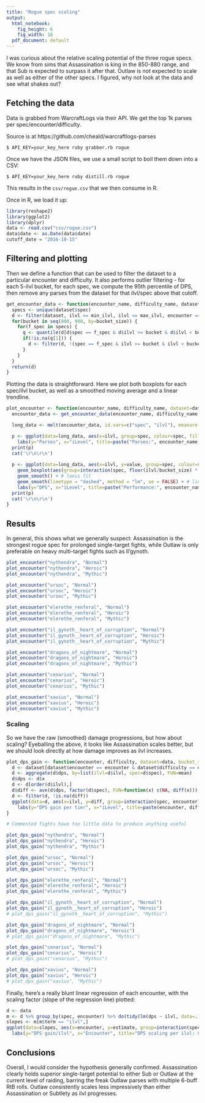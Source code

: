 ```yaml
---
title: "Rogue spec scaling"
output:
  html_notebook: 
    fig_height: 6
    fig_width: 18
  pdf_document: default
---
```


I was curious about the relative scaling potential of the three rogue specs. We know from sims that Assassination is king in the 850-880 range, and that Sub is expected to surpass it after that. Outlaw is not expected to scale as well as either of the other specs. I figured, why not look at the data and see what shakes out?

## Fetching the data

Data is grabbed from WarcraftLogs via their API. We get the top 1k parses per spec/encounter/difficulty.

Source is at https://github.com/cheald/warcraftlogs-parses

```
$ API_KEY=your_key_here ruby grabber.rb rogue
```

Once we have the JSON files, we use a small script to boil them down into a CSV:

```
$ API_KEY=your_key_here ruby distill.rb rogue
```

This results in the `csv/rogue.csv` that we then consume in R.

Once in R, we load it up:

```r
library(reshape2)
library(ggplot2)
library(dplyr)
data <- read.csv("csv/rogue.csv")
data$date <- as.Date(data$date)
cutoff_date = "2016-10-15"
```

## Filtering and plotting

Then we define a function that can be used to filter the dataset to a particular encounter and difficulty. It also performs outlier filtering - for each 5-ilvl bucket, for each spec, we compute the 95th percentile of DPS, then remove any parses from the dataset for that ilvl/spec above that cutoff.

```r

get_encounter_data <- function(encounter_name, difficulty_name, dataset, cutoff=c(0.05, 0.95), bucket_size=1, min_ilvl=855, max_ilvl=875) {
  specs <- unique(dataset$spec)
  d <- filter(dataset, ilvl >= min_ilvl, ilvl <= max_ilvl, encounter == encounter_name, difficulty == difficulty_name, date >= cutoff_date)
  for(bucket in seq(800, 900, by=bucket_size)) {
    for(f_spec in specs) {
      q <- quantile(d[d$spec == f_spec & d$ilvl >= bucket & d$ilvl < bucket + bucket_size,]$dps, cutoff)
      if(!is.na(q[1])) {
        d <- filter(d, !(spec == f_spec & ilvl >= bucket & ilvl < bucket + bucket_size & (dps > q[2] | dps < q[1])))
      }
    }
  }
  return(d)
}
```

Plotting the data is straightforward. Here we plot both boxplots for each spec/ilvl bucket, as well as a smoothed moving average and a linear trendline.

```r
plot_encounter <- function(encounter_name, difficulty_name, dataset=data, bucket_size=2, cutoff=c(0.05, 0.95)) {
  encounter_data <- get_encounter_data(encounter_name, difficulty_name, dataset=dataset, bucket_size=bucket_size, cutoff=cutoff)

  long_data <- melt(encounter_data, id.vars=c("spec", "ilvl"), measure.vars=c("dps"))

  p <- ggplot(data=long_data, aes(x=ilvl, group=spec, colour=spec, fill=spec)) + geom_bar(position="dodge") +
    labs(y="Parses", x="iLevel", title=paste("Parses:", encounter_name, difficulty_name))
  print(p)
  cat('\r\n\r\n')
  
  p <- ggplot(data=long_data, aes(x=ilvl, y=value, group=spec, colour=spec)) +
    geom_boxplot(aes(group=interaction(spec, floor(ilvl/bucket_size) * bucket_size))) +
    geom_smooth() + # loess fit
    geom_smooth(linetype = "dashed", method = "lm", se = FALSE) + # linear fit
    labs(y="DPS", x="iLevel", title=paste("Performance:", encounter_name, difficulty_name))
  print(p)
  cat('\r\n\r\n')
}
```

## Results

In general, this shows what we generally suspect: Assassination is the strongest rogue spec for prolonged single-target fights, while Outlaw is only preferable on heavy multi-target fights such as Il'gynoth.

```r

plot_encounter("nythendra", "Normal")
plot_encounter("nythendra", "Heroic")
plot_encounter("nythendra", "Mythic")

plot_encounter("ursoc", "Normal")
plot_encounter("ursoc", "Heroic")
plot_encounter("ursoc", "Mythic")

plot_encounter("elerethe_renferal", "Normal")
plot_encounter("elerethe_renferal", "Heroic")
plot_encounter("elerethe_renferal", "Mythic")

plot_encounter("il_gynoth__heart_of_corruption", "Normal")
plot_encounter("il_gynoth__heart_of_corruption", "Heroic")
plot_encounter("il_gynoth__heart_of_corruption", "Mythic")

plot_encounter("dragons_of_nightmare", "Normal")
plot_encounter("dragons_of_nightmare", "Heroic")
plot_encounter("dragons_of_nightmare", "Mythic")

plot_encounter("cenarius", "Normal")
plot_encounter("cenarius", "Heroic")
plot_encounter("cenarius", "Mythic")

plot_encounter("xavius", "Normal")
plot_encounter("xavius", "Heroic")
plot_encounter("xavius", "Mythic")
```

### Scaling

So we have the raw (smoothed) damage progressions, but how about scaling? Eyeballing the above, it looks like Assassination scales better, but we should look directly at how damage improves as ilvl increases.

```r
plot_dps_gain <- function(encounter, difficulty, dataset=data, bucket_size=1, cutoff=c(0.05, 0.95)) {
  d <- dataset[dataset$encounter == encounter & dataset$difficulty == difficulty & dataset$ilvl <= 870 & dataset$date >= cutoff_date, ]
  d <- aggregate(d$dps, by=list(ilvl=d$ilvl, spec=d$spec), FUN=mean)
  d$dps <- d$x
  d <- d[order(d$ilvl),]
  d$diff <- ave(d$dps, factor(d$spec), FUN=function(x) c(NA, diff(x)))
  d <- filter(d, !is.na(diff))
  ggplot(data=d, aes(x=ilvl, y=diff, group=interaction(spec, encounter), colour=spec)) + geom_smooth(se=FALSE, fullrange=TRUE) +
    labs(y="DPS gain per tier", x="iLevel", title=paste(encounter, difficulty, sep = " ")) + coord_cartesian(ylim = c(0, 15000))
}

# Commented fights have too little data to produce anything useful

plot_dps_gain("nythendra", "Normal")
plot_dps_gain("nythendra", "Heroic")
plot_dps_gain("nythendra", "Mythic")

plot_dps_gain("ursoc", "Normal")
plot_dps_gain("ursoc", "Heroic")
plot_dps_gain("ursoc", "Mythic")

plot_dps_gain("elerethe_renferal", "Normal")
plot_dps_gain("elerethe_renferal", "Heroic")
plot_dps_gain("elerethe_renferal", "Mythic")

plot_dps_gain("il_gynoth__heart_of_corruption", "Normal")
plot_dps_gain("il_gynoth__heart_of_corruption", "Heroic")
# plot_dps_gain("il_gynoth__heart_of_corruption", "Mythic")

plot_dps_gain("dragons_of_nightmare", "Normal")
plot_dps_gain("dragons_of_nightmare", "Heroic")
# plot_dps_gain("dragons_of_nightmare", "Mythic")

plot_dps_gain("cenarius", "Normal")
plot_dps_gain("cenarius", "Heroic")
# plot_dps_gain("cenarius", "Mythic")

plot_dps_gain("xavius", "Normal")
plot_dps_gain("xavius", "Heroic")
# plot_dps_gain("xavius", "Mythic")

```

Finally, here's a really blunt linear regression of each encounter, with the scaling factor (slope of the regression line) plotted:

```r
d <- data
m <- d %>% group_by(spec, encounter) %>% do(tidy(lm(dps ~ ilvl, data=.)))
slopes <- m[m$term == "ilvl",]
ggplot(data=slopes, aes(x=encounter, y=estimate, group=interaction(spec, encounter), colour=spec, fill=spec)) + geom_bar(position="dodge", stat="identity") +
  labs(y="DPS gain/ilvl", x="Encounter", title="DPS scaling per ilvl: Overall")

```

## Conclusions

Overall, I would consider the hypothesis generally confirmed. Assassination clearly holds superior single-target potential to either Sub or Outlaw at the current level of raiding, barring the freak Outlaw parses with multiple 6-buff RtB rolls. Outlaw consistently scales less impressively than either Assassination or Subtlety as ilvl progresses.
